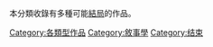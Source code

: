 本分類收錄有多種可能[[結局|結局]]的作品。

[[Category:各類型作品|Category:各類型作品]]
[[Category:敘事學|Category:敘事學]]
[[Category:结束|Category:结束]]